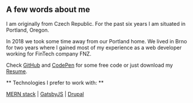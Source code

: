 ## A few words about me

I am originally from Czech Republic. For the past six years I am situated in Portland,
Oregon.

In 2018 we took some time away from our Portland home. We lived in Brno for two years where I gained most of my experience as a web developer working for FinTech company FNZ.

‍Check [GitHub](https://github.com/blahutkam) and [CodePen](https://codepen.io/blahec) for some free code or just download my [Resume](https://drive.google.com/file/d/1BdEOUr5v9zeSEFPnXaiV6sj-p2yAb6jJ/view).

** Technologies I prefer to work with: **

[MERN stack](https://www.mongodb.com/mern-stack) |
[GatsbyJS](https://www.gatsbyjs.com/) | [Drupal](https://www.drupal.org/)
